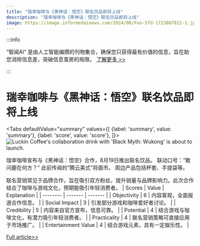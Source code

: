 ```yaml
---
title: "瑞幸咖啡与《黑神话：悟空》联名饮品即将上线"
description: "瑞幸咖啡与《黑神话：悟空》联名饮品即将上线"
image: https://image.informedainews.com/2024/08/Foo-5Td-1723807812-1.jpg
---
```



:::info

“智闻AI“ 是由人工智能编撰的刊物集合，确保您只获得最有价值的信息，旨在助您消除信息差，突破信息茧房的局限。  [了解更多 >>](/)

:::

# 瑞幸咖啡与《黑神话：悟空》联名饮品即将上线


<Tabs
	defaultValue="summary"
	values={[
	{label: 'summary', value: 'summary'},
	{label: 'score', value: 'score'},
]}>
<TabItem value="summary">
<img
  src="https://image.informedainews.com/2024/08/Foo-5Td-1723807812-1.jpg"
  alt="Luckin Coffee's collaboration drink with 'Black Myth: Wukong' is about to launch."
/>



瑞幸咖啡宣布与《黑神话：悟空》合作，8月19日推出联名饮品。
联动口号：“敢问鹿在何方？”
此前传闻的“腾云美式”将面市。
周边产品包括杯套、手提袋等。

联名营销常见于品牌合作，旨在吸引双方粉丝，提升销量与品牌影响力。此次合作结合了咖啡与游戏文化，预期能吸引年轻消费者。
</TabItem>
<TabItem value="score">
	| Scores     | Value   | Explanation |
	| -------- | ------- | ------- |
	| Objectivity  | 6    | 内容客观，全面报道合作信息。    |
	| Social Impact | 3     | 引发部分游戏和咖啡爱好者讨论。    |
	| Credibility    | 5    | 内容来自官方宣布，信息可靠。    |
	| Potential    | 4    | 结合游戏与咖啡文化，有潜力吸引年轻消费者。    |
	| Practicality    | 4    | 联名营销策略可直接应用于市场推广。    |
	| Entertainment Value    | 4    | 结合游戏元素，具有一定娱乐性。    |
</TabItem>
</Tabs>

[Full article>>](https://www.cnbeta.com.tw/articles/game/1442441.htm)
